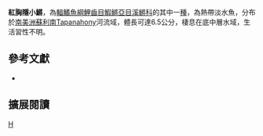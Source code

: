 {{Speciesbox 
| taxon = Kryptolebias sepia
| status = NE
| status_system = IUCN3.1
| authority =  [[Vermeulen|Vermeulen]] & [[Hrbek|Hrbek]], 2005
| synonyms = 
}}
'''紅胸隱小鱂'''，為[[輻鰭魚綱|輻鰭魚綱]][[鯉齒目|鯉齒目]][[鰕鱂亞目|鰕鱂亞目]][[溪鱂科|溪鱂科]]的其中一[[種|種]]，為熱帶淡水魚，分布於[[南美洲|南美洲]][[蘇利南|蘇利南]]Tapanahony河流域，體長可達6.5公分，棲息在底中層水域，生活習性不明。

== 參考文獻 ==
*{{FishBase_species|genus=Kryptolebias|species=sepia|year=2014|month=8}}

== 擴展閱讀 ==
{{refbegin}}
{{wikispecies-inline|Kryptolebias sepia|紅胸隱小鱂}}
{{refend}}
{{Taxonbar|from=Q5534489}}

[[Category:隱小鱂屬|H]]


{{魚類小作品}}